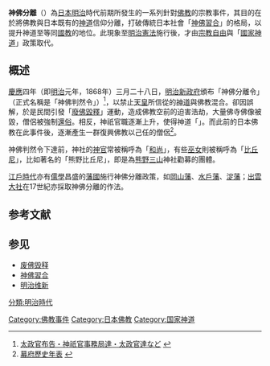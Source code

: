 {{佛教}}
{{神道}}

'''神佛分離'''（{{jpn|j=神仏分離|hg=しんぶつぶんり|rm=shinbutsu bunri}}）為[[日本|日本]][[明治|明治]]時代前期所發生的一系列針對[[日本佛教|佛教]]的宗教事件，其目的在於將佛教與日本既有的[[神道|神道]]信仰分離，打破傳統日本社會「[[神佛習合|神佛習合]]」的格局，以提升神道至等同[[國教|國教]]的地位。此現象至[[大日本帝國憲法|明治憲法]]施行後，才由[[宗教自由|宗教自由]]與「[[國家神道|國家神道]]」政策取代。

== 概述 ==
[[慶應|慶應]]四年（即[[明治|明治]]元年，1868年）三月二十八日，[[明治新政府|明治新政府]]頒布「神佛分離令」（正式名稱是「神佛判然令」）<ref>[http://www.d1.dion.ne.jp/~s_minaga/s_tatu.htm 太政官布告・神祇官事務局達・太政官達など] {{webarchive|url=https://web.archive.org/web/20121206061947/http://www.d1.dion.ne.jp/~s_minaga/s_tatu.htm |date=2012-12-06 }}</ref>，以禁止[[天皇|天皇]]所信從的[[神道|神道]]與佛教混合。卻因誤解，於是民間引發「[[廢佛毀釋|廢佛毀釋]]」運動，造成佛教空前的迫害浩劫，大量佛寺佛像被毀，僧侶被強制[[還俗|還俗]]。相反，神祇官職逐漸上升，使得神道「{{link-ja|神道國教化|神道国教化|國教化}}」。而此前的日本佛教在此事件後，逐漸產生一群復興佛教以己任的僧侶<ref>[http://danawei.myweb.hinet.net/history/history.htm 幕府歷史年表] {{webarchive|url=https://web.archive.org/web/20101129200806/http://danawei.myweb.hinet.net/history/history.htm |date=2010-11-29 }}</ref>。

神佛判然令下達前，神社的[[神官|神官]]常被稱呼為「[[和尚|和尚]]」，有些[[巫女|巫女]]則被稱呼為「[[比丘尼|比丘尼]]」，比如著名的「熊野比丘尼」，即是為[[熊野三山|熊野三山]]神社勸募的團體。

[[江戶時代|江戶時代]]亦有[[儒學|儒學]]昌盛的[[藩_(日本)|藩國]]施行神佛分離政策，如[[岡山藩|岡山藩]]、[[水戶藩|水戶藩]]、[[淀藩|淀藩]]；[[出雲大社|出雲大社]]在17世紀亦採取神佛分離的作法。

==参考文献==
{{reflist}}

== 参见 ==
* [[废佛毁释|废佛毁释]]
* [[神佛習合|神佛習合]]
* [[明治维新|明治维新]]

{{佛教小作品}}

[[分類:明治時代|分類:明治時代]]
{{DEFAULTSORT:S神佛分離}}
[[Category:佛教事件|Category:佛教事件]]
[[Category:日本佛教|Category:日本佛教]]
[[Category:国家神道|Category:国家神道]]